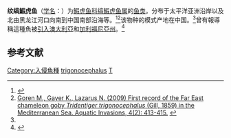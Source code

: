 {{Speciesbox
| name = 纹缟鰕虎鱼
| status = 
| status_system = 
| image = T.trigonocephalus.jpg
| image_width = 250 px
| genus = Tridentiger
| species = trigonocephalus
| authority = ([[西奥多·吉尔|Gill]], 1859)<ref name='id8287'>{{cite web| url =http://www.bioinfo.cn/db05/BjdwSpecies.php?action=view&id=8287| title =纹缟鰕虎鱼| work =《中国动物物种编目数据库》| publisher =中国科学院微生物研究所| author =中国科学院动物研究所| accessdate =2009-04-16| deadurl =yes| archiveurl =https://web.archive.org/web/20160305032901/http://www.bioinfo.cn/db05/BjdwSpecies.php?action=view&id=8287| archivedate =2016-03-05}}</ref>
| synonyms = 
* ''Tridentiger bifasciatus'' [[Steindachner|Steindachner]], 1881
* ''Tridentiger bucco'' [[David_Starr_Jordan|Jordan]] & [[John_Otterbein_Snyder|Snyder]], 1901
}}

'''纹缟鰕虎鱼'''（[[学名|学名]]：{{lang|la|''Tridentiger trigonocephalus''}}）为[[鰕虎鱼科|鰕虎鱼科]][[缟鰕虎鱼属|缟鰕虎鱼属]]的[[鱼类|鱼类]]。分布于太平洋亚洲沿岸以及北由黑龙江河口向南到中国南部沿海等。<ref>{{Cite web |url=http://www.maikonline.com/maik/download.do?uid=VAFUF9030Z&ptype=401&dtype=pdf |title=Boltachev A.R., Karpova Ye.P., Daniliuk O.N. (2009) Nakhodka novyh i redkih vidov ryb v pribrezhnov zone Kryma (Chernoye morye). J. Ichthyology, 49(3): 318-332. |access-date=2013-09-18 |archive-url=https://web.archive.org/web/20131002064100/http://www.maikonline.com/maik/download.do?uid=VAFUF9030Z&ptype=401&dtype=pdf |archive-date=2013-10-02 |dead-url=yes }}</ref><ref>[http://www.aquaticinvasions.ru/2009/AI_2009_4_2_Goren_etal2.pdf Goren M., Gayer K., Lazarus N. (2009) First record of the Far East chameleon goby ''Tridentiger trigonocephalus'' (Gill, 1859) in the Mediterranean Sea. Aquatic Invasions, 4(2): 413-415.] {{webarchive|url=https://web.archive.org/web/20110929182028/http://www.aquaticinvasions.ru/2009/AI_2009_4_2_Goren_etal2.pdf |date=2011-09-29 }}</ref>该物种的模式产地在中国。<ref name='id8287'/>曾有報導稱這種魚被[[外來種|引入]][[澳大利亞|澳大利亞]]和[[加利福尼亞州|加利福尼亞州]]。<ref>{{Cite web |url=http://fish.dvo.ru/fishshow.php?kod=459 |title=存档副本 |access-date=2013-09-18 |archive-url=https://web.archive.org/web/20110816103815/http://fish.dvo.ru/fishshow.php?kod=459 |archive-date=2011-08-16 |dead-url=yes }}</ref>

== 参考文献 ==
{{reflist}}

{{Wikispecies|Tridentiger trigonocephalus}}
{{Taxonbar|from=Q2557917}}

[[Category:入侵魚種|Category:入侵魚種]]
[[Category:缟鰕虎鱼属|trigonocephalus]]
[[Category:1859年描述的魚類|T]]


{{鱸形目小作品}}